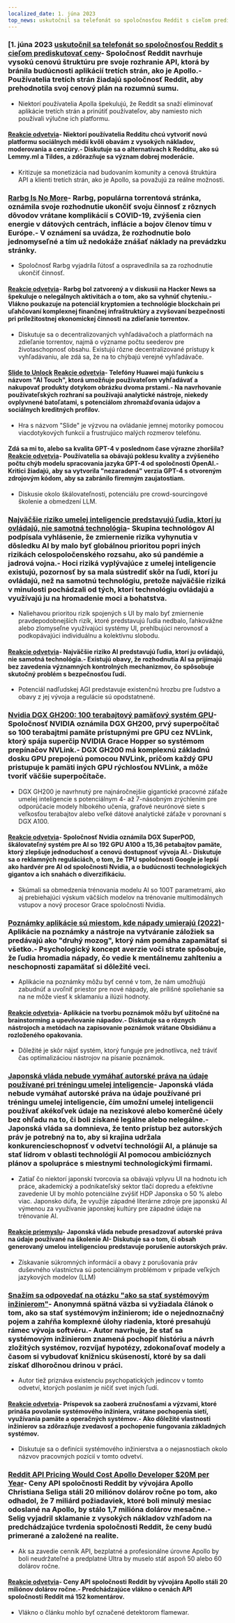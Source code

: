 ```yaml
---
localized_date: 1. júna 2023
top_news: uskutočnil sa telefonát so spoločnosťou Reddit s cieľom prediskutovať ceny
---
```




<CallToAction />

<Steps>

### [1. júna 2023 [uskutočnil sa telefonát so spoločnosťou Reddit s cieľom prediskutovať ceny](https://old.reddit.com/r/apolloapp/comments/13ws4w3/had_a_call_with_reddit_to_discuss_pricing_bad/)- Spoločnosť Reddit navrhuje vysokú cenovú štruktúru pre svoje rozhranie API, ktorá by bránila budúcnosti aplikácií tretích strán, ako je Apollo.- Používatelia tretích strán žiadajú spoločnosť Reddit, aby prehodnotila svoj cenový plán na rozumnú sumu.

- Niektorí používatelia Apolla špekulujú, že Reddit sa snaží eliminovať aplikácie tretích strán a prinútiť používateľov, aby namiesto nich používali výlučne ich platformu.

#### [Reakcie odvetvia](http://news.ycombinator.com/item?id=36141083)- Niektorí používatelia Redditu chcú vytvoriť novú platformu sociálnych médií kvôli obavám z vysokých nákladov, moderovania a cenzúry.- Diskutuje sa o alternatívach k Redditu, ako sú Lemmy.ml a Tildes, a zdôrazňuje sa význam dobrej moderácie.

- Kritizuje sa monetizácia nad budovaním komunity a cenová štruktúra API a klienti tretích strán, ako je Apollo, sa považujú za reálne možnosti.

### [Rarbg Is No More](https://web.archive.org/web/20230531105653/https://rarbg.to/index80.php)- Rarbg, populárna torrentová stránka, oznámila svoje rozhodnutie ukončiť svoju činnosť z rôznych dôvodov vrátane komplikácií s COVID-19, zvýšenia cien energie v dátových centrách, inflácie a bojov členov tímu v Európe.- V oznámení sa uvádza, že rozhodnutie bolo jednomyseľné a tím už nedokáže znášať náklady na prevádzku stránky.

- Spoločnosť Rarbg vyjadrila ľútosť a ospravedlnila sa za rozhodnutie ukončiť činnosť.

#### [Reakcie odvetvia](http://news.ycombinator.com/item?id=36136819)- Rarbg bol zatvorený a v diskusii na Hacker News sa špekuluje o nelegálnych aktivitách a o tom, ako sa vyhnúť chyteniu.- Vlákno poukazuje na potenciál kryptomien a technológie blockchain pri uľahčovaní komplexnej finančnej infraštruktúry a zvyšovaní bezpečnosti pri príležitostnej ekonomickej činnosti na zdieľanie torrentov.

- Diskutuje sa o decentralizovaných vyhľadávačoch a platformách na zdieľanie torrentov, najmä o význame počtu seederov pre životaschopnosť obsahu. Existujú rôzne decentralizované prístupy k vyhľadávaniu, ale zdá sa, že na to chýbajú verejné vyhľadávače.

#### [Slide to Unlock](https://cs.uwaterloo.ca/~csk/slide/) [Reakcie odvetvia](http://news.ycombinator.com/item?id=36138304)- Telefóny Huawei majú funkciu s názvom "AI Touch", ktorá umožňuje používateľom vyhľadávať a nakupovať produkty dotykom obrázku dvoma prstami.- Na navrhovanie používateľských rozhraní sa používajú analytické nástroje, niekedy ovplyvnené batoľatami, s potenciálom zhromažďovania údajov a sociálnych kreditných profilov.

- Hra s názvom "Slide" je výzvou na ovládanie jemnej motoriky pomocou viacdotykových funkcií a frustrujúco malých rozmerov telefónu.

#### Zdá sa mi to, alebo sa kvalita GPT-4 v poslednom čase výrazne zhoršila? [Reakcie odvetvia](http://news.ycombinator.com/item?id=36134249)- Používatelia sa obávajú poklesu kvality a zvýšeného počtu chýb modelu spracovania jazyka GPT-4 od spoločnosti OpenAI.- Kritici žiadajú, aby sa vytvorila "nezaradená" verzia GPT-4 s otvoreným zdrojovým kódom, aby sa zabránilo firemným zaujatostiam.

- Diskusie okolo škálovateľnosti, potenciálu pre crowd-sourcingové školenie a obmedzení LLM.

### [Najväčšie riziko umelej inteligencie predstavujú ľudia, ktorí ju ovládajú, nie samotná technológia](https://aisnakeoil.substack.com/p/is-avoiding-extinction-from-ai-really)- Skupina technológov AI podpísala vyhlásenie, že zmiernenie rizika vyhynutia v dôsledku AI by malo byť globálnou prioritou popri iných rizikách celospoločenského rozsahu, ako sú pandémie a jadrová vojna.- Hoci riziká vyplývajúce z umelej inteligencie existujú, pozornosť by sa mala sústrediť skôr na ľudí, ktorí ju ovládajú, než na samotnú technológiu, pretože najväčšie riziká v minulosti pochádzali od tých, ktorí technológiu ovládajú a využívajú ju na hromadenie moci a bohatstva.

- Naliehavou prioritou rizík spojených s UI by malo byť zmiernenie pravdepodobnejších rizík, ktoré predstavujú ľudia nedbalo, ľahkovážne alebo zlomyseľne využívajúci systémy UI, prehlbujúci nerovnosť a podkopávajúci individuálnu a kolektívnu slobodu.

#### [Reakcie odvetvia](http://news.ycombinator.com/item?id=36139852)- Najväčšie riziko AI predstavujú ľudia, ktorí ju ovládajú, nie samotná technológia.- Existujú obavy, že rozhodnutia AI sa prijímajú bez zavedenia významných kontrolných mechanizmov, čo spôsobuje skutočný problém s bezpečnosťou ľudí.

- Potenciál nadľudskej AGI predstavuje existenčnú hrozbu pre ľudstvo a obavy z jej vývoja a regulácie sú opodstatnené.

### [Nvidia DGX GH200: 100 terabajtový pamäťový systém GPU](https://developer.nvidia.com/blog/announcing-nvidia-dgx-gh200-first-100-terabyte-gpu-memory-system/)- Spoločnosť NVIDIA oznámila DGX GH200, prvý superpočítač so 100 terabajtmi pamäte prístupnými pre GPU cez NVLink, ktorý spája superčip NVIDIA Grace Hopper so systémom prepínačov NVLink.- DGX GH200 má komplexnú základnú dosku GPU prepojenú pomocou NVLink, pričom každý GPU pristupuje k pamäti iných GPU rýchlosťou NVLink, a môže tvoriť väčšie superpočítače.

- DGX GH200 je navrhnutý pre najnáročnejšie gigantické pracovné záťaže umelej inteligencie s potenciálnym 4- až 7-násobným zrýchlením pre odporúčacie modely hlbokého učenia, grafové neurónové siete s veľkosťou terabajtov alebo veľké dátové analytické záťaže v porovnaní s DGX A100.

#### [Reakcie odvetvia](http://news.ycombinator.com/item?id=36133226)- Spoločnosť Nvidia oznámila DGX SuperPOD, škálovateľný systém pre AI so 192 GPU A100 a 15,36 petabajtov pamäte, ktorý zlepšuje jednoduchosť a cenovú dostupnosť vývoja AI.- Diskutuje sa o reklamných reguláciách, o tom, že TPU spoločnosti Google je lepší ako hardvér pre AI od spoločnosti Nvidia, a o budúcnosti technologických gigantov a ich snahách o diverzifikáciu.

- Skúmali sa obmedzenia trénovania modelu AI so 100T parametrami, ako aj prebiehajúci výskum väčších modelov na trénovanie multimodálnych vstupov a nový procesor Grace spoločnosti Nvidia.

### [Poznámky aplikácie sú miestom, kde nápady umierajú (2022)](https://www.reproof.app/blog/notes-apps-help-us-forget)- Aplikácie na poznámky a nástroje na vytváranie záložiek sa predávajú ako "druhý mozog", ktorý nám pomáha zapamätať si všetko.- Psychologický koncept averzie voči strate spôsobuje, že ľudia hromadia nápady, čo vedie k mentálnemu zahlteniu a neschopnosti zapamätať si dôležité veci.

- Aplikácie na poznámky môžu byť cenné v tom, že nám umožňujú zabudnúť a uvoľniť priestor pre nové nápady, ale prílišné spoliehanie sa na ne môže viesť k sklamaniu a ilúzii hodnoty.

#### [Reakcie odvetvia](http://news.ycombinator.com/item?id=36136179)- Aplikácie na tvorbu poznámok môžu byť užitočné na brainstorming a upevňovanie nápadov.- Diskutuje sa o rôznych nástrojoch a metódach na zapisovanie poznámok vrátane Obsidiánu a rozloženého opakovania.

- Dôležité je skôr nájsť systém, ktorý funguje pre jednotlivca, než tráviť čas optimalizáciou nástrojov na písanie poznámok.

### [Japonská vláda nebude vymáhať autorské práva na údaje používané pri tréningu umelej inteligencie](https://technomancers.ai/japan-goes-all-in-copyright-doesnt-apply-to-ai-training/)- Japonská vláda nebude vymáhať autorské práva na údaje používané pri tréningu umelej inteligencie, čím umožní umelej inteligencii používať akékoľvek údaje na neziskové alebo komerčné účely bez ohľadu na to, či boli získané legálne alebo nelegálne.- Japonská vláda sa domnieva, že tento prístup bez autorských práv je potrebný na to, aby si krajina udržala konkurencieschopnosť v odvetví technológií AI, a plánuje sa stať lídrom v oblasti technológií AI pomocou ambicióznych plánov a spolupráce s miestnymi technologickými firmami.

- Zatiaľ čo niektorí japonskí tvorcovia sa obávajú vplyvu UI na hodnotu ich práce, akademický a podnikateľský sektor tlačí dopredu a efektívne zavedenie UI by mohlo potenciálne zvýšiť HDP Japonska o 50 % alebo viac. Japonsko dúfa, že využije západné literárne zdroje pre japonskú AI výmenou za využívanie japonskej kultúry pre západné údaje na trénovanie AI.

#### [Reakcie priemyslu](http://news.ycombinator.com/item?id=36144241)- Japonská vláda nebude presadzovať autorské práva na údaje používané na školenie AI- Diskutuje sa o tom, či obsah generovaný umelou inteligenciou predstavuje porušenie autorských práv.

- Získavanie súkromných informácií a obavy z porušovania práv duševného vlastníctva sú potenciálnym problémom v prípade veľkých jazykových modelov (LLM)

### [Snažím sa odpovedať na otázku "ako sa stať systémovým inžinierom"](https://rachelbythebay.com/w/2023/05/30/eng/)- Anonymná spätná väzba si vyžiadala článok o tom, ako sa stať systémovým inžinierom; ide o nejednoznačný pojem a zahŕňa komplexné úlohy riadenia, ktoré presahujú rámec vývoja softvéru.- Autor navrhuje, že stať sa systémovým inžinierom znamená pochopiť históriu a návrh zložitých systémov, rozvíjať hypotézy, zdokonaľovať modely a časom si vybudovať knižnicu skúseností, ktoré by sa dali získať dlhoročnou drinou v práci.

- Autor tiež priznáva existenciu psychopatických jedincov v tomto odvetví, ktorých poslaním je ničiť svet iných ľudí.

#### [Reakcie odvetvia](http://news.ycombinator.com/item?id=36133263)- Príspevok sa zaoberá zručnosťami a výzvami, ktoré prináša povolanie systémového inžiniera, vrátane pochopenia sietí, využívania pamäte a operačných systémov.- Ako dôležité vlastnosti inžinierov sa zdôrazňuje zvedavosť a pochopenie fungovania základných systémov.

- Diskutuje sa o definícii systémového inžinierstva a o nejasnostiach okolo názvov pracovných pozícií v tomto odvetví.

### [Reddit API Pricing Would Cost Apollo Developer $20M per Year](https://daringfireball.net/linked/2023/05/31/reddit-apollo-api-pricing)- Ceny API spoločnosti Reddit by vývojára Apollo Christiana Seliga stáli 20 miliónov dolárov ročne po tom, ako odhadol, že 7 miliárd požiadaviek, ktoré boli minulý mesiac odoslané na Apollo, by stálo 1,7 milióna dolárov mesačne.- Selig vyjadril sklamanie z vysokých nákladov vzhľadom na predchádzajúce tvrdenia spoločnosti Reddit, že ceny budú primerané a založené na realite.

- Ak sa zavedie cenník API, bezplatné a profesionálne úrovne Apollo by boli neudržateľné a predplatné Ultra by muselo stáť aspoň 50 alebo 60 dolárov ročne.

#### [Reakcie odvetvia](http://news.ycombinator.com/item?id=36142285)- Ceny API spoločnosti Reddit by vývojára Apollo stáli 20 miliónov dolárov ročne.- Predchádzajúce vlákno o cenách API spoločnosti Reddit má 152 komentárov.

- Vlákno o článku mohlo byť označené detektorom flamewar.

</Steps>
